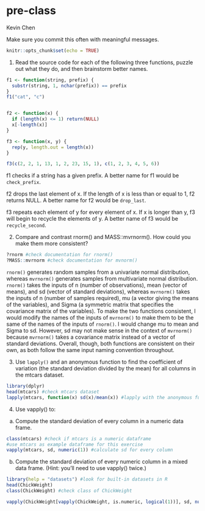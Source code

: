 # pre-class
Kevin Chen

Make sure you commit this often with meaningful messages. 



```r
knitr::opts_chunk$set(echo = TRUE)
```


1. Read the source code for each of the following three functions, puzzle out what they do, and then brainstorm better names.

```r
f1 <- function(string, prefix) {
  substr(string, 1, nchar(prefix)) == prefix
}
f1("cat", "c")


f2 <- function(x) {
  if (length(x) <= 1) return(NULL)
  x[-length(x)]
}

f3 <- function(x, y) {
  rep(y, length.out = length(x))
}

f3(c(2, 2, 1, 13, 1, 2, 23, 15, 1), c(1, 2, 3, 4, 5, 6))
```

f1 checks if a string has a given prefix. A better name for f1 would be `check_prefix`.
      
f2 drops the last element of x. If the length of x is less than or equal to 1, f2 returns NULL. A better name for f2 would be `drop_last`.
       
f3 repeats each element of y for every element of x. If x is longer than y, f3 will begin to recycle the elements of y. A better name of f3 would be `recycle_second`.

2. Compare and contrast rnorm() and MASS::mvrnorm(). How could you make them more consistent?

```r
?rnorm #check documentation for rnorm()
?MASS::mvrnorm #check documentation for mvnorm()

```
`rnorm()` generates random samples from a univariate normal distribution, whereas `mvrnorm()` generates samples from multivariate normal distribution. `rnorm()` takes the inputs of n (number of observations), mean (vector of means), and sd (vector of standard deviations), whereas `mvrnorm()` takes the inputs of n (number of samples required), mu (a vector giving the means of the variables), and Sigma (a symmetric matrix that specifies the covariance matrix of the variables). To make the two functions consistent, I would modify the names of the inputs of `mvrnorm()` to make them to be the same of the names of the inputs of `rnorm()`. I would change mu to mean and Sigma to sd. However, sd may not make sense in the context of `mvrnorm()` because `mvrnorm()` takes a covariance matrix instead of a vector of standard deviations. Overall, though, both functions are consistent on their own, as both follow the same input naming convention throughout.


3. Use `lapply()` and an anonymous function to find the coefficient of variation (the standard deviation divided by the mean) for all columns in the mtcars dataset.
```r
library(dplyr)
head(mtcars) #check mtcars dataset
lapply(mtcars, function(x) sd(x)/mean(x)) #lapply with the anonymous function
```

4. Use vapply() to:
  a. Compute the standard deviation of every column in a numeric data frame.
```r
class(mtcars) #check if mtcars is a numeric dataframe
#use mtcars as example dataframe for this exercise
vapply(mtcars, sd, numeric(1)) #calculate sd for every column

```
    
  b. Compute the standard deviation of every numeric column in a mixed data frame. (Hint: you’ll need to use vapply() twice.)

```r
library(help = "datasets") #look for built-in datasets in R
head(ChickWeight)
class(ChickWeight) #check class of ChickWeight

vapply(ChickWeight[vapply(ChickWeight, is.numeric, logical(1))], sd, numeric(1)) #calculate sd for every numeric column of ChickWeight
```
